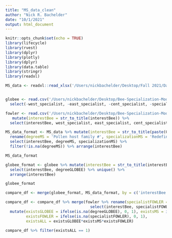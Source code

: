 ```yaml
---
title: "MS_data_clean"
author: "Nick R. Bachelder"
date: "10/1/2021"
output: html_document
---
```


```r
knitr::opts_chunk$set(echo = TRUE)
library(lifecycle)
library(rvest)
library(dplyr)
library(plotly)
library(dplyr)
library(data.table)
library(stringr)
library(readxl)

MS_data <- readxl::read_xlsx('/Users/nickbachelder/Desktop/Fall 2021/Data for Bees/DATA_pollen-diet-breadth_list_09-26-21_ALR_seltmann-colab.xlsx', sheet = 2)


globee <- read.csv('/Users/nickbachelder/Desktop/Bee-Specialization-Modeling/modeling_data/BeeCiteRaw') %>%
  select(-west_specialist, -east_specialist, -cent_specialist, -specialist)

fowler <- read.csv('/Users/nickbachelder/Desktop/Bee-Specialization-Modeling/modeling_data/BeeCiteRaw') %>%
   mutate(interestBee = str_to_title(interestBee)) %>%
  select(interestBee, west_specialist, east_specialist, cent_specialist, specialist)
```

```r
MS_data_format <- MS_data %>% mutate(interestBee = str_to_title(paste(Genus, sub(".*? ", "", Species)))) %>% 
  rename(degreeMS = 'Pollen host family #', specializationMS = 'Redefined pollen diet breadth') %>%
  select(interestBee, degreeMS, specializationMS) %>%
  filter(!is.na(degreeMS)) %>% arrange(interestBee)

MS_data_format
```



```r
globee_format <- globee %>% mutate(interestBee = str_to_title(interestBee)) %>% rename(degreeGLOBEE = degree) %>% 
  select(interestBee, degreeGLOBEE) %>% unique() %>%
  arrange(interestBee)

globee_format
```


```r
compare_df <- merge(globee_format, MS_data_format, by = c('interestBee'), all = T) 

compare_df <- compare_df %>% merge(fowler %>% rename(specialistFOWLER = specialist) %>% 
                                     select(interestBee, specialistFOWLER), by = c('interestBee'), all = T) %>% 
  mutate(existsGLOBEE = ifelse(is.na(degreeGLOBEE), 0, 1), existsMS = ifelse(is.na(degreeMS), 0, 1), 
         existsFOWLER = ifelse(is.na(specialistFOWLER), 0, 1),
         existsALL = existsGLOBEE*existsMS*existsFOWLER)

compare_df %>% filter(existsALL == 1)
```

```r

```

```r

```

```r

```